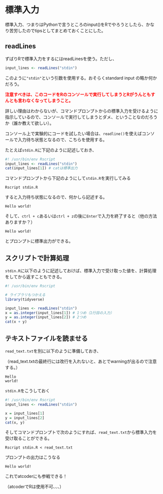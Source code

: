 # 標準入力

標準入力、つまりはPythonで言うところのinput()をRでやろうとしたら、かなり苦労したのでtipsとしてまとめておくことにした。

## readLines

ずばりRで標準入力をするにはreadLinesを使う。ただし、

```r
input_lines <- readLines("stdin")
```

このように`"stdin"`という引数を使用する。おそらくstandard input の略か何かだろう。  


<font color="red">
**注意すべきは、このコードをRのコンソールで実行してしまうとRがうんともすんとも言わなくなってしまうこと。**
</font>

詳しい理由はわからないが、コマンドプロンプトからの標準入力を受けるように指示しているので、コンソールで実行してしまうとダメ、ということなのだろうか（誰か教えて欲しい）。

コンソール上で実験的にコードを試したい場合は、`readline()`を使えばコンソールで入力待ち状態となるので、こちらを使用する。

たとえば`stdin.R`に下記のように記述しておき、

```r
#! /usr/bin/env Rscript
input_lines <- readLines("stdin")
cat(input_lines[1]) # catは標準出力
```

コマンドプロンプトから下記のようにして`stdin.R`を実行してみる

```
Rscript stdin.R
```

すると入力待ち状態になるので、何かしら記述する。

```
Hello world!
```

そして、`ctrl + c`あるいは`ctrl + z`の後に`Enter`で入力を終了すると（他の方法ありますか？）

```
Hello world!
```

とプロンプトに標準出力ができる。


## スクリプトで計算処理

`stdin.R`に以下のように記述しておけば、標準入力で受け取った値を、計算処理をしてから返すこともできる。

```r
#! /usr/bin/env Rscript

# ライブラリもつかえる
library(tidyverse)

input_lines <- readLines("stdin")
x = as.integer(input_lines[1]) # 1つめ（1行目の入力）
y = as.integer(input_lines[2]) # 2つめ
cat(x + y)
```


## テキストファイルを読ませる

`read_text.txt`を別に以下のように準備しておき、

（read_text.txtの最終行には改行を入れないと、あとでwarningが出るので注意する。）


```
Hello
world!

```

`stdin.R`をこうしておく

```r
#! /usr/bin/env Rscript
input_lines <- readLines("stdin")

x = input_lines[1]
y = input_lines[2]
cat(x, y)
```


そしてコマンドプロンプトで次のようにすれば、`read_text.txt`から標準入力を受け取ることができる。

```
Rscript stdin.R < read_text.txt
```

プロンプトの出力はこうなる

```
Hello world!
```


これでatcoderにも参戦できる！

（atcoderでRは使用不可、、、）
